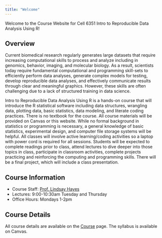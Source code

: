 ```yaml
---
title: "Welcome"
---
```


Welcome to the Course Website for Cell 6351 Intro to Reproducible Data Analysis Using R!

## Overview 

Current biomedical research regularly generates large datasets that require increasing computational skills to process and analyze including in genomics, behavior, imaging, and molecular biology. As a result, scientists today require fundamental computational and programming skill-sets to efficiently perform data analyses, generate complex models for testing, develop reproducible data analyses, and effectively communicate results through clear and meaningful graphics. However, these skills are often challenging due to a lack of structured training in data science. 

Intro to Reproducible Data Analysis Using R is a hands-on course that will introduce the R statistical software including data structures, wrangling data, plotting data, basic statistics, data modeling, and literate coding practices. There is no textbook for the course. All course materials will be provided on Canvas or this website. While no formal background in statistics or programming is necessary, a general knowledge of basic statistics, experimental design, and computer file storage systems will be helpful. All classes will involve active learning/coding activities so a laptop with power cord is required for all sessions. Students will be expected to complete readings prior to class, attend lectures to dive deeper into those topics in class, participate in classroom activities, complete projects practicing and reinforcing the computing and programming skills. There will be a final project, which will include a class presentation. 

## Course Information

- Course Staff: [Prof. Lindsay Hayes](https://lindsaynhayes.github.io)
- Lectures: 9:00-10:30am Tuesday and Thursday
- Office Hours: Mondays 1-2pm

## Course Details

All course details are available on the [Course](lectures.qmd) page. The syllabus is available on Canvas.